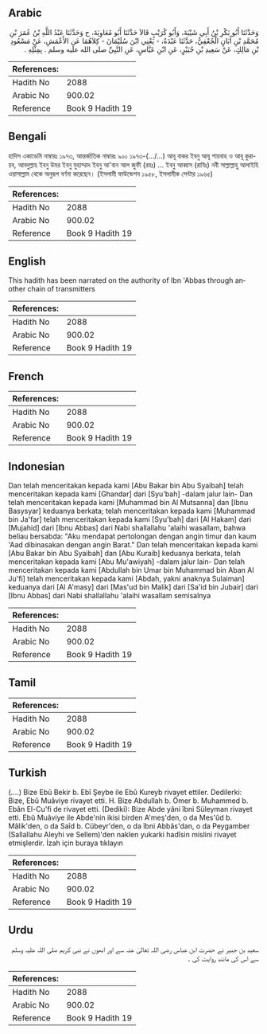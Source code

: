 ## Arabic


<div dir="rtl" lang="ar" style={{fontSize:'larger',backgroundColor:'#f8f9fa',padding:20}}>
وَحَدَّثَنَا أَبُو بَكْرِ بْنُ أَبِي شَيْبَةَ، وَأَبُو كُرَيْبٍ قَالاَ حَدَّثَنَا أَبُو مُعَاوِيَةَ، ح وَحَدَّثَنَا عَبْدُ اللَّهِ بْنُ عُمَرَ بْنِ مُحَمَّدِ بْنِ أَبَانٍ الْجُعْفِيُّ، حَدَّثَنَا عَبْدَةُ، - يَعْنِي ابْنَ سُلَيْمَانَ - كِلاَهُمَا عَنِ الأَعْمَشِ، عَنْ مَسْعُودِ بْنِ مَالِكٍ، عَنْ سَعِيدِ بْنِ جُبَيْرٍ، عَنِ ابْنِ عَبَّاسٍ، عَنِ النَّبِيِّ صلى الله عليه وسلم ‏.‏ بِمِثْلِهِ ‏.‏
</div>
<div style={{backgroundColor:'#f8f9fa',padding:20, marginBottom: 10}}><table> <thead> <tr> <th>References:</th> <th></th> </tr> </thead> <tbody><tr><td>Hadith No</td><td>2088</td></tr><tr><td>Arabic No</td><td>900.02</td></tr><tr><td>Reference</td><td>Book 9 Hadith 19</td></tr></tbody></table></div>

## Bengali


<div dir="ltr" lang="bn" style={{fontSize:'larger',backgroundColor:'#f8f9fa',padding:20}}>
হাদিস একাডেমি নাম্বারঃ ১৯৭৩, আন্তর্জাতিক নাম্বারঃ ৯০০ ১৯৭৩-(.../...) আবূ বাকর ইবনু আবূ শায়বাহ ও আবূ কুরায়ব, আবদুল্লাহ ইবনু উমর ইবনু মুহাম্মাদ ইবনু আ'বান আল জুফী (রহঃ) ... ইবনু আব্বাস (রাযিঃ) নবী সাল্লাল্লাহু আলাইহি ওয়াসাল্লাম থেকে অনুরূপ বর্ণনা করেছেন। (ইসলামী ফাউন্ডেশন ১৯৫৮, ইসলামীক সেন্টার ১৯৬৫)
</div>
<div style={{backgroundColor:'#f8f9fa',padding:20, marginBottom: 10}}><table> <thead> <tr> <th>References:</th> <th></th> </tr> </thead> <tbody><tr><td>Hadith No</td><td>2088</td></tr><tr><td>Arabic No</td><td>900.02</td></tr><tr><td>Reference</td><td>Book 9 Hadith 19</td></tr></tbody></table></div>

## English


<div dir="ltr" lang="en" style={{fontSize:'larger',backgroundColor:'#f8f9fa',padding:20}}>
This hadith has been narrated on the authority of Ibn 'Abbas through another chain of transmitters
</div>
<div style={{backgroundColor:'#f8f9fa',padding:20, marginBottom: 10}}><table> <thead> <tr> <th>References:</th> <th></th> </tr> </thead> <tbody><tr><td>Hadith No</td><td>2088</td></tr><tr><td>Arabic No</td><td>900.02</td></tr><tr><td>Reference</td><td>Book 9 Hadith 19</td></tr></tbody></table></div>

## French


<div dir="ltr" lang="fr" style={{fontSize:'larger',backgroundColor:'#f8f9fa',padding:20}}>

</div>
<div style={{backgroundColor:'#f8f9fa',padding:20, marginBottom: 10}}><table> <thead> <tr> <th>References:</th> <th></th> </tr> </thead> <tbody><tr><td>Hadith No</td><td>2088</td></tr><tr><td>Arabic No</td><td>900.02</td></tr><tr><td>Reference</td><td>Book 9 Hadith 19</td></tr></tbody></table></div>

## Indonesian


<div dir="ltr" lang="id" style={{fontSize:'larger',backgroundColor:'#f8f9fa',padding:20}}>
Dan telah menceritakan kepada kami [Abu Bakar bin Abu Syaibah] telah menceritakan kepada kami [Ghandar] dari [Syu'bah] -dalam jalur lain- Dan telah menceritakan kepada kami [Muhammad bin Al Mutsanna] dan [Ibnu Basysyar] keduanya berkata; telah menceritakan kepada kami [Muhammad bin Ja'far] telah menceritakan kepada kami [Syu'bah] dari [Al Hakam] dari [Mujahid] dari [Ibnu Abbas] dari Nabi shallallahu 'alaihi wasallam, bahwa beliau bersabda: "Aku mendapat pertolongan dengan angin timur dan kaum 'Aad dibinasakan dengan angin Barat." Dan telah menceritakan kepada kami [Abu Bakar bin Abu Syaibah] dan [Abu Kuraib] keduanya berkata, telah menceritakan kepada kami [Abu Mu'awiyah] -dalam jalur lain- Dan telah menceritakan kepada kami [Abdullah bin Umar bin Muhammad bin Aban Al Ju'fi] telah menceritakan kepada kami [Abdah, yakni anaknya Sulaiman] keduanya dari [Al A'masy] dari [Mas'ud bin Malik] dari [Sa'id bin Jubair] dari [Ibnu Abbas] dari Nabi shallallahu 'alaihi wasallam semisalnya
</div>
<div style={{backgroundColor:'#f8f9fa',padding:20, marginBottom: 10}}><table> <thead> <tr> <th>References:</th> <th></th> </tr> </thead> <tbody><tr><td>Hadith No</td><td>2088</td></tr><tr><td>Arabic No</td><td>900.02</td></tr><tr><td>Reference</td><td>Book 9 Hadith 19</td></tr></tbody></table></div>

## Tamil


<div dir="ltr" lang="ta" style={{fontSize:'larger',backgroundColor:'#f8f9fa',padding:20}}>

</div>
<div style={{backgroundColor:'#f8f9fa',padding:20, marginBottom: 10}}><table> <thead> <tr> <th>References:</th> <th></th> </tr> </thead> <tbody><tr><td>Hadith No</td><td>2088</td></tr><tr><td>Arabic No</td><td>900.02</td></tr><tr><td>Reference</td><td>Book 9 Hadith 19</td></tr></tbody></table></div>

## Turkish


<div dir="ltr" lang="tr" style={{fontSize:'larger',backgroundColor:'#f8f9fa',padding:20}}>
(….) Bize Ebû Bekir b. Ebî Şeybe ile Ebû Kureyb rivayet ettiler. Dedilerki: Bize, Ebû Muâviye rivayet etti. H. Bize Abdullah b. Ömer b. Muhammed b. Ebân El-Cu'fi de rivayet etti. (Dediki): Bize Abde yâni îbni Süleyman rivayet etti. Ebû Muâviye ile Abde'nin ikisi birden A'meş'den, o da Mes'ûd b. Mâlik'den, o da Saîd b. Cübeyr'den, o da îbni Abbâs'dan, o da Peygamber (Sallallahu Aleyhi ve Sellem)'den naklen yukarki hadîsin mislini rivayet etmişlerdir. İzah için buraya tıklayın
</div>
<div style={{backgroundColor:'#f8f9fa',padding:20, marginBottom: 10}}><table> <thead> <tr> <th>References:</th> <th></th> </tr> </thead> <tbody><tr><td>Hadith No</td><td>2088</td></tr><tr><td>Arabic No</td><td>900.02</td></tr><tr><td>Reference</td><td>Book 9 Hadith 19</td></tr></tbody></table></div>

## Urdu


<div dir="rtl" lang="ur" style={{fontSize:'larger',backgroundColor:'#f8f9fa',padding:20}}>
سعید بن جبیر نے حضرت ابن عباس رضی اللہ تعالیٰ عنہ سے اور انھوں نے نبی کریم صلی اللہ علیہ وسلم سے اس کی مانند روایت کی ۔
</div>
<div style={{backgroundColor:'#f8f9fa',padding:20, marginBottom: 10}}><table> <thead> <tr> <th>References:</th> <th></th> </tr> </thead> <tbody><tr><td>Hadith No</td><td>2088</td></tr><tr><td>Arabic No</td><td>900.02</td></tr><tr><td>Reference</td><td>Book 9 Hadith 19</td></tr></tbody></table></div>